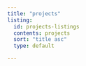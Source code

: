 ```yaml
---
title: "projects"
listing:
  id: projects-listings
  contents: projects
  sort: "title asc"
  type: default

---
```

